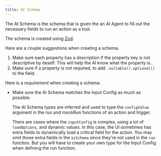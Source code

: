 ```yaml
---
title: AI Schema
---
```


The AI Schema is the schema that is given the an AI Agent to fill out the necessary fields to run an action as a tool.

The schema is created using [Zod](https://zod.dev/).

Here are a couple suggestions when creating a schema.

1. Make sure each property has a description if the property key is not descriptive by iteself. This will help the AI know what the property is..
2. Make sure if a property is not required, to add `.nullable().optional()` to the field.

Here is a _requirement_ when creating a schema.

- Make sure the AI Schema matches the Input Config as much as possible.

  The AI Schema types are inferred and used to type the `configValue` argument in the run and mockRun functions of an action and trigger.

  There are cases where the `inputConfig` is complex, using a lot of `loadOptions`, and dynamic values. In this case, the UI sometimes has extra fields to dynamically load a critical field for the action. You may omit those extra fields in the `aiSchema` since they're not used in the `run` function.
  But you will have to create your own type for the Input Config when defining the run function.
